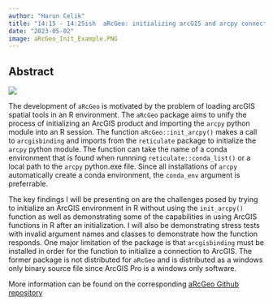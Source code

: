 ```yaml
---
author: "Harun Celik"
title: "14:15 - 14:25ish  aRcGeo: initializing arcGIS and arcpy connections"
date: "2023-05-02"
image: aRcGeo_Init_Example.PNG
---
```

 
 
## Abstract

![](aRcGeo_Init_Example.PNG)

The development of `aRcGeo` is motivated by the problem of loading arcGIS spatial tools in an R environment. The `aRcGeo` package aims to unify the process of initializing an ArcGIS product and importing the `arcpy` python module into an R session. The function `aRcGeo::init_arcpy()` makes a call to `arcgisbinding` and imports from the `reticulate` package to initialize the `arcpy` python module. The function can take the name of a conda environment that is found when runnning `reticulate::conda_list()` or a local path to the `arcpy` python.exe file. Since all installations of `arcpy` automatically create a conda environment, the `conda_env` argument is preferrable. 

The key findings I will be presenting on are the challenges posed by trying to initialize an ArcGIS environment in R without using the `init_arcpy()` function as well as demonstrating some of the capabilities in using ArcGIS functions in R after an initialization. I will also be demonstrating stress tests with invalid argument names and classes to demonstrate how the function responds. One major limitation of the package is that `arcgisbinding` must be installed in order for the function to initialize a connection to ArcGIS. The former package is not distributed for `aRcGeo` and is distributed as a windows only binary source file since ArcGIS Pro is a windows only software.  

More information can be found on the corresponding [aRcGeo Github repository](https://github.com/HarunCelikOtto/aRcGeo)
